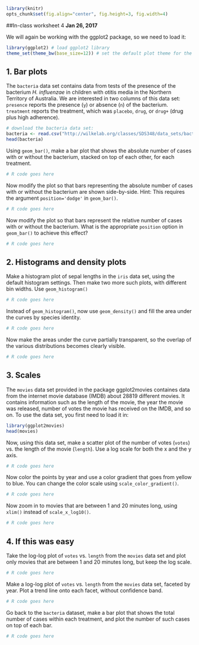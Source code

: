 ```r
library(knitr)
opts_chunk$set(fig.align="center", fig.height=3, fig.width=4)
```
##In-class worksheet 4
**Jan 26, 2017**

We will again be working with the ggplot2 package, so we need to load it:
```r
library(ggplot2) # load ggplot2 library
theme_set(theme_bw(base_size=12)) # set the default plot theme for the ggplot2 library
```

## 1. Bar plots


The `bacteria` data set contains data from tests of the presence of the bacterium *H. influenzae* in children with otitis media in the Northern Territory of Australia. We are interested in two columns of this data set: `presence` reports the presence (`y`) or absence (`n`) of the bacterium. `treatment` reports the treatment, which was `placebo`, `drug`, or `drug+` (drug plus high adherence).
```r
# download the bacteria data set:
bacteria <- read.csv("http://wilkelab.org/classes/SDS348/data_sets/bacteria.csv")
head(bacteria)
```

Using `geom_bar()`, make a bar plot that shows the absolute number of cases with or without the bacterium, stacked on top of each other, for each treatment.
```r
# R code goes here
```

Now modify the plot so that bars representing the absolute number of cases with or without the bacterium are shown side-by-side. Hint: This requires the argument `position='dodge'` in `geom_bar()`.
```r
# R code goes here
```

Now modify the plot so that bars represent the relative number of cases with or without the bacterium. What is the appropriate `position` option in `geom_bar()` to achieve this effect?
```r
# R code goes here
```

## 2. Histograms and density plots

Make a histogram plot of sepal lengths in the `iris` data set, using the default histogram settings. Then make two more such plots, with different bin widths. Use `geom_histogram()`
```r
# R code goes here
```

Instead of `geom_histogram()`, now use `geom_density()` and fill the area under the curves by species identity.
```r
# R code goes here
```

Now make the areas under the curve partially transparent, so the overlap of the various distributions becomes clearly visible.
```r
# R code goes here
```



## 3. Scales

The `movies` data set provided in the package ggplot2movies containes data from the internet movie database (IMDB) about 28819 different movies. It contains information such as the length of the movie, the year the movie was released, number of votes the movie has received on the IMDB, and so on. To use the data set, you first need to load it in:
```r
library(ggplot2movies)
head(movies)
```

Now, using this data set, make a scatter plot of the number of votes (`votes`) vs. the length of the movie (`length`). Use a log scale for both the x and the y axis.
```r
# R code goes here
```

Now color the points by year and use a color gradient that goes from yellow to blue. You can change the color scale using `scale_color_gradient()`.
```r
# R code goes here
```

Now zoom in to movies that are between 1 and 20 minutes long, using `xlim()` instead of `scale_x_log10()`.
```r
# R code goes here
```

## 4. If this was easy

Take the log-log plot of `votes` vs. `length` from the `movies` data set and plot only movies that are between 1 and 20 minutes long, but keep the log scale.
```r
# R code goes here
```

Make a log-log plot of `votes` vs. `length` from the `movies` data set, faceted by year. Plot a trend line onto each facet, without confidence band.
```r
# R code goes here
```

Go back to the `bacteria` dataset, make a bar plot that shows the total number of cases within each treatment, and plot the number of such cases on top of each bar.
```r
# R code goes here
```

